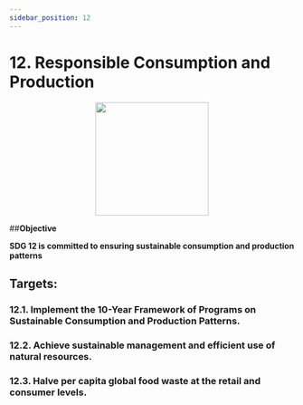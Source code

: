 ```yaml
---
sidebar_position: 12
---
```

# 12. Responsible Consumption and Production
<p align="center"><img src="https://www.un.org/sustainabledevelopment/wp-content/uploads/2019/08/E-Goal-12-1024x1024.png" width="200" height="200"/></p>

##**Objective**

**SDG 12 is committed to ensuring sustainable consumption and production patterns**

## Targets:
    
### 12.1. Implement the 10-Year Framework of Programs on Sustainable Consumption and Production Patterns.

### 12.2. Achieve sustainable management and efficient use of natural resources.

### 12.3. Halve per capita global food waste at the retail and consumer levels.